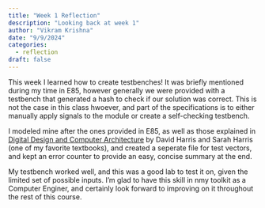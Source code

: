 ```yaml
---
title: "Week 1 Reflection"
description: "Looking back at week 1"
author: "Vikram Krishna"
date: "9/9/2024"
categories:
  - reflection
draft: false
---
```


This week I learned how to create testbenches! It was briefly mentioned during my time in E85, however generally we were provided with a testbench that generated a hash to check if our solution was correct. This is not the case in this class hwoever, and part of the specifications is to either manually apply signals to the module or create a self-checking testbench.

I modeled mine after the ones provided in E85, as well as those explained in [Digital Design and Computer Architecture](https://www.amazon.com/Digital-Design-Computer-Architecture-Harris/dp/0123944244/ref=sr_1_3?dchild=1&sr=8-3) by David Harris and Sarah Harris (one of my favorite textbooks), and created a seperate file for test vectors, and kept an error counter to provide an easy, concise summary at the end.

My testbench worked well, and this was a good lab to test it on, given the limited set of possible inputs. I'm glad to have this skill in nmy toolkit as a Computer Enginer, and certainly look forward to improving on it throughout the rest of this course.